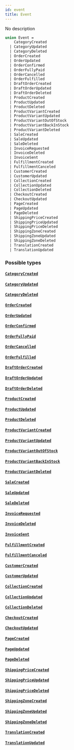 ```yaml
---
id: event
title: Event
---
```


No description

```graphql
union Event =
    CategoryCreated
  | CategoryUpdated
  | CategoryDeleted
  | OrderCreated
  | OrderUpdated
  | OrderConfirmed
  | OrderFullyPaid
  | OrderCancelled
  | OrderFulfilled
  | DraftOrderCreated
  | DraftOrderUpdated
  | DraftOrderDeleted
  | ProductCreated
  | ProductUpdated
  | ProductDeleted
  | ProductVariantCreated
  | ProductVariantUpdated
  | ProductVariantOutOfStock
  | ProductVariantBackInStock
  | ProductVariantDeleted
  | SaleCreated
  | SaleUpdated
  | SaleDeleted
  | InvoiceRequested
  | InvoiceDeleted
  | InvoiceSent
  | FulfillmentCreated
  | FulfillmentCanceled
  | CustomerCreated
  | CustomerUpdated
  | CollectionCreated
  | CollectionUpdated
  | CollectionDeleted
  | CheckoutCreated
  | CheckoutUpdated
  | PageCreated
  | PageUpdated
  | PageDeleted
  | ShippingPriceCreated
  | ShippingPriceUpdated
  | ShippingPriceDeleted
  | ShippingZoneCreated
  | ShippingZoneUpdated
  | ShippingZoneDeleted
  | TranslationCreated
  | TranslationUpdated
```

### Possible types

#### [`CategoryCreated`](../../../developer/api-reference/objects/category-created)

#### [`CategoryUpdated`](../../../developer/api-reference/objects/category-updated)

#### [`CategoryDeleted`](../../../developer/api-reference/objects/category-deleted)

#### [`OrderCreated`](../../../developer/api-reference/objects/order-created)

#### [`OrderUpdated`](../../../developer/api-reference/objects/order-updated)

#### [`OrderConfirmed`](../../../developer/api-reference/objects/order-confirmed)

#### [`OrderFullyPaid`](../../../developer/api-reference/objects/order-fully-paid)

#### [`OrderCancelled`](../../../developer/api-reference/objects/order-cancelled)

#### [`OrderFulfilled`](../../../developer/api-reference/objects/order-fulfilled)

#### [`DraftOrderCreated`](../../../developer/api-reference/objects/draft-order-created)

#### [`DraftOrderUpdated`](../../../developer/api-reference/objects/draft-order-updated)

#### [`DraftOrderDeleted`](../../../developer/api-reference/objects/draft-order-deleted)

#### [`ProductCreated`](../../../developer/api-reference/objects/product-created)

#### [`ProductUpdated`](../../../developer/api-reference/objects/product-updated)

#### [`ProductDeleted`](../../../developer/api-reference/objects/product-deleted)

#### [`ProductVariantCreated`](../../../developer/api-reference/objects/product-variant-created)

#### [`ProductVariantUpdated`](../../../developer/api-reference/objects/product-variant-updated)

#### [`ProductVariantOutOfStock`](../../../developer/api-reference/objects/product-variant-out-of-stock)

#### [`ProductVariantBackInStock`](../../../developer/api-reference/objects/product-variant-back-in-stock)

#### [`ProductVariantDeleted`](../../../developer/api-reference/objects/product-variant-deleted)

#### [`SaleCreated`](../../../developer/api-reference/objects/sale-created)

#### [`SaleUpdated`](../../../developer/api-reference/objects/sale-updated)

#### [`SaleDeleted`](../../../developer/api-reference/objects/sale-deleted)

#### [`InvoiceRequested`](../../../developer/api-reference/objects/invoice-requested)

#### [`InvoiceDeleted`](../../../developer/api-reference/objects/invoice-deleted)

#### [`InvoiceSent`](../../../developer/api-reference/objects/invoice-sent)

#### [`FulfillmentCreated`](../../../developer/api-reference/objects/fulfillment-created)

#### [`FulfillmentCanceled`](../../../developer/api-reference/objects/fulfillment-canceled)

#### [`CustomerCreated`](../../../developer/api-reference/objects/customer-created)

#### [`CustomerUpdated`](../../../developer/api-reference/objects/customer-updated)

#### [`CollectionCreated`](../../../developer/api-reference/objects/collection-created)

#### [`CollectionUpdated`](../../../developer/api-reference/objects/collection-updated)

#### [`CollectionDeleted`](../../../developer/api-reference/objects/collection-deleted)

#### [`CheckoutCreated`](../../../developer/api-reference/objects/checkout-created)

#### [`CheckoutUpdated`](../../../developer/api-reference/objects/checkout-updated)

#### [`PageCreated`](../../../developer/api-reference/objects/page-created)

#### [`PageUpdated`](../../../developer/api-reference/objects/page-updated)

#### [`PageDeleted`](../../../developer/api-reference/objects/page-deleted)

#### [`ShippingPriceCreated`](../../../developer/api-reference/objects/shipping-price-created)

#### [`ShippingPriceUpdated`](../../../developer/api-reference/objects/shipping-price-updated)

#### [`ShippingPriceDeleted`](../../../developer/api-reference/objects/shipping-price-deleted)

#### [`ShippingZoneCreated`](../../../developer/api-reference/objects/shipping-zone-created)

#### [`ShippingZoneUpdated`](../../../developer/api-reference/objects/shipping-zone-updated)

#### [`ShippingZoneDeleted`](../../../developer/api-reference/objects/shipping-zone-deleted)

#### [`TranslationCreated`](../../../developer/api-reference/objects/translation-created)

#### [`TranslationUpdated`](../../../developer/api-reference/objects/translation-updated)
